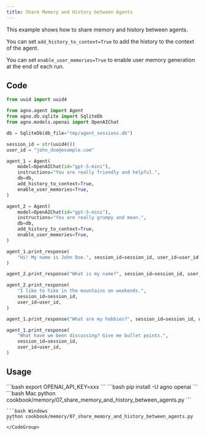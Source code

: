 ```yaml
---
title: Share Memory and History between Agents
---
```


This example shows how to share memory and history between agents.

You can set `add_history_to_context=True` to add the history to the context of the agent.

You can set `enable_user_memories=True` to enable user memory generation at the end of each run.

## Code

```python share_memory_and_history_between_agents.py
from uuid import uuid4

from agno.agent import Agent
from agno.db.sqlite import SqliteDb
from agno.models.openai import OpenAIChat

db = SqliteDb(db_file="tmp/agent_sessions.db")

session_id = str(uuid4())
user_id = "john_doe@example.com"

agent_1 = Agent(
    model=OpenAIChat(id="gpt-5-mini"),
    instructions="You are really friendly and helpful.",
    db=db,
    add_history_to_context=True,
    enable_user_memories=True,
)

agent_2 = Agent(
    model=OpenAIChat(id="gpt-5-mini"),
    instructions="You are really grumpy and mean.",
    db=db,
    add_history_to_context=True,
    enable_user_memories=True,
)

agent_1.print_response(
    "Hi! My name is John Doe.", session_id=session_id, user_id=user_id
)

agent_2.print_response("What is my name?", session_id=session_id, user_id=user_id)

agent_2.print_response(
    "I like to hike in the mountains on weekends.",
    session_id=session_id,
    user_id=user_id,
)

agent_1.print_response("What are my hobbies?", session_id=session_id, user_id=user_id)

agent_1.print_response(
    "What have we been discussing? Give me bullet points.",
    session_id=session_id,
    user_id=user_id,
)
```

## Usage

<Steps>
  <Snippet file="create-venv-step.mdx" />

  <Step title="Set your API key">
    ```bash
    export OPENAI_API_KEY=xxx
    ```
  </Step>

  <Step title="Install libraries">
    ```bash
    pip install -U agno openai
    ```
  </Step>

  <Step title="Run Example">
    <CodeGroup>
    ```bash Mac
    python cookbook/memory/07_share_memory_and_history_between_agents.py
    ```

    ```bash Windows
    python cookbook/memory/07_share_memory_and_history_between_agents.py
    ```
    </CodeGroup>
  </Step>
</Steps>

